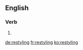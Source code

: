 ==English==

===Verb===
{{head|en|present participle}}

# {{present participle of|restyle|lang=en|nocat=1}}

[[de:restyling]]
[[fr:restyling]]
[[ko:restyling]]
